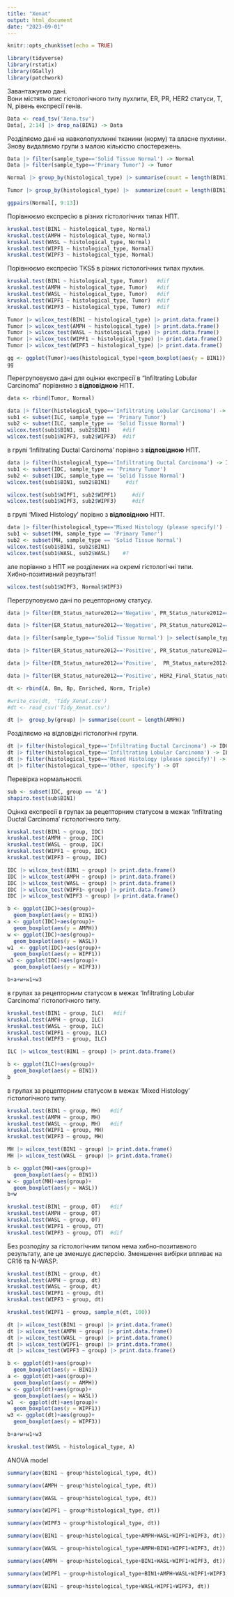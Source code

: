 ---
title: "Xenat"
output: html_document
date: "2023-09-01"
---

```{r setup, include=FALSE}
knitr::opts_chunk$set(echo = TRUE)
```


```{r}
library(tidyverse)
library(rstatix)
library(GGally)
library(patchwork)
```
Завантажуємо дані.  
Вони містять опис гістологічного типу пухлити, ER, PR, HER2 статуси, T, N, рівень експресії генів.  

```{r}
Data <- read_tsv('Xena.tsv')
Data[, 2:14] |> drop_na(BIN1) -> Data
```
Розділяємо дані на навколопухлинні тканини (норму) та власне пухлини.  
Знову видаляємо групи з малою кількістю спостережень.  
```{r}
Data |> filter(sample_type=='Solid Tissue Normal') -> Normal
Data |> filter(sample_type=='Primary Tumor') -> Tumor

Normal |> group_by(histological_type) |> summarise(count = length(BIN1))
```

```{r}
Tumor |> group_by(histological_type) |>  summarize(count = length(BIN1))
```

```{r}
ggpairs(Normal[, 9:13])
```

Порівнюємо експресію в різних гістологічних типах НПТ.
```{r}
kruskal.test(BIN1 ~ histological_type, Normal)
kruskal.test(AMPH ~ histological_type, Normal)
kruskal.test(WASL ~ histological_type, Normal)
kruskal.test(WIPF1 ~ histological_type, Normal)
kruskal.test(WIPF3 ~ histological_type, Normal)
```

Порівнюємо експресію TKS5 в різних гістологічних типах пухлин.
```{r}
kruskal.test(BIN1 ~ histological_type, Tumor)   #dif
kruskal.test(AMPH ~ histological_type, Tumor)   #dif
kruskal.test(WASL ~ histological_type, Tumor)   #dif
kruskal.test(WIPF1 ~ histological_type, Tumor)  #dif
kruskal.test(WIPF3 ~ histological_type, Tumor)  #dif
```

```{r}
Tumor |> wilcox_test(BIN1 ~ histological_type) |> print.data.frame()
Tumor |> wilcox_test(AMPH ~ histological_type) |> print.data.frame()
Tumor |> wilcox_test(WASL ~ histological_type) |> print.data.frame()
Tumor |> wilcox_test(WIPF1 ~ histological_type) |> print.data.frame()
Tumor |> wilcox_test(WIPF3 ~ histological_type) |> print.data.frame()
```

```{r}
gg <- ggplot(Tumor)+aes(histological_type)+geom_boxplot(aes(y = BIN1))
gg
```

Перегруповуємо дані для оцінки експресії в "Infiltrating Lobular Carcinoma" порівняно з **відповідною** НПТ.
```{r}
data <- rbind(Tumor, Normal)

data |> filter(histological_type=='Infiltrating Lobular Carcinoma') -> ILC
sub1 <- subset(ILC, sample_type == 'Primary Tumor')
sub2 <- subset(ILC, sample_type == 'Solid Tissue Normal')
wilcox.test(sub1$BIN1, sub2$BIN1)    #dif
wilcox.test(sub1$WIPF3, sub2$WIPF3)  #dif
```

в групі 'Infiltrating Ductal Carcinoma' порівно з **відповідною** НПТ.
```{r}
data |> filter(histological_type=='Infiltrating Ductal Carcinoma') -> IDC
sub1 <- subset(IDC, sample_type == 'Primary Tumor')
sub2 <- subset(IDC, sample_type == 'Solid Tissue Normal')
wilcox.test(sub1$BIN1, sub2$BIN1)     #dif
```
```{r}
wilcox.test(sub1$WIPF1, sub2$WIPF1)     #dif
wilcox.test(sub1$WIPF3, sub2$WIPF3)     #dif
```

в групі 'Mixed Histology' порівно з **відповідною** НПТ.
```{r}
data |> filter(histological_type=='Mixed Histology (please specify)') -> MH
sub1 <- subset(MH, sample_type == 'Primary Tumor')
sub2 <- subset(MH, sample_type == 'Solid Tissue Normal')
wilcox.test(sub1$BIN1, sub2$BIN1)
wilcox.test(sub1$WASL, sub2$WASL)    #?
```
але порівнно з НПТ не розділених на окремі гістологічні типи.   
Хибно-позитивний результат!
```{r}
wilcox.test(sub1$WIPF3, Normal$WIPF3)     
```

Перегруповуємо дані по рецепторному статусу.
```{r}
data |> filter(ER_Status_nature2012=='Negative', PR_Status_nature2012=='Negative', HER2_Final_Status_nature2012=='Negative') |> select(sample_type, histological_type, BIN1, AMPH, WASL, WIPF1, WIPF3) |> mutate(group = 'Triple') -> Triple
```

```{r}
data |> filter(ER_Status_nature2012=='Negative', PR_Status_nature2012=='Negative', HER2_Final_Status_nature2012=='Positive') |> select(sample_type, histological_type, BIN1, AMPH, WASL, WIPF1, WIPF3) |> mutate(group = 'Enriched') -> Enriched
```

```{r}
data |> filter(sample_type=='Solid Tissue Normal') |> select(sample_type, histological_type, BIN1, AMPH, WASL, WIPF1, WIPF3) |> mutate(group = 'Norm') -> Norm
```

```{r}
data |> filter(ER_Status_nature2012=='Positive', PR_Status_nature2012=='Positive', HER2_Final_Status_nature2012=='Negative') |> select(sample_type, histological_type, BIN1, AMPH, WASL, WIPF1, WIPF3) |> mutate(group = 'A') -> A
```

```{r}
data |> filter(ER_Status_nature2012=='Positive',  PR_Status_nature2012=='Negative', HER2_Final_Status_nature2012=='Negative') |> select(sample_type, histological_type, BIN1, AMPH, WASL, WIPF1, WIPF3) |> mutate(group = 'B-') -> Bm
```

```{r}
data |> filter(ER_Status_nature2012=='Positive', HER2_Final_Status_nature2012=='Positive') |> select(sample_type, histological_type, BIN1, AMPH, WASL, WIPF1, WIPF3) |> mutate(group = 'B+') -> Bp
```

```{r}
dt <- rbind(A, Bm, Bp, Enriched, Norm, Triple) 

#write_csv(dt, 'Tidy_Xenat.csv')
#dt <- read_csv('Tidy_Xenat.csv')

dt |>  group_by(group) |> summarise(count = length(AMPH))
```
Розділяємо на відповідні гістологічні групи.
```{r}
dt |> filter(histological_type=='Infiltrating Ductal Carcinoma') -> IDC
dt |> filter(histological_type=='Infiltrating Lobular Carcinoma') -> ILC
dt |> filter(histological_type=='Mixed Histology (please specify)') -> MH
dt |> filter(histological_type=='Other, specify') -> OT
```

Перевірка нормальності.
```{r}
sub <- subset(IDC, group == 'A')
shapiro.test(sub$BIN1)
```
Оцінка експресії в групах за рецепторним статусом в межах 'Infiltrating Ductal Carcinoma' гістологічного типу.

```{r}
kruskal.test(BIN1 ~ group, IDC)
kruskal.test(AMPH ~ group, IDC)
kruskal.test(WASL ~ group, IDC)
kruskal.test(WIPF1 ~ group, IDC)
kruskal.test(WIPF3 ~ group, IDC)
```


```{r}
IDC |> wilcox_test(BIN1 ~ group) |> print.data.frame()
IDC |> wilcox_test(AMPH ~ group) |> print.data.frame()
IDC |> wilcox_test(WASL ~ group) |> print.data.frame()
IDC |> wilcox_test(WIPF1~ group) |> print.data.frame()
IDC |> wilcox_test(WIPF3 ~ group) |> print.data.frame()
```

```{r}
b <- ggplot(IDC)+aes(group)+
  geom_boxplot(aes(y = BIN1))
a <- ggplot(IDC)+aes(group)+
  geom_boxplot(aes(y = AMPH))
w <- ggplot(IDC)+aes(group)+
  geom_boxplot(aes(y = WASL))
w1  <- ggplot(IDC)+aes(group)+
  geom_boxplot(aes(y = WIPF1))
w3 <- ggplot(IDC)+aes(group)+
  geom_boxplot(aes(y = WIPF3))

b+a+w+w1+w3
```
  
в групах за рецепторним статусом в межах 'Infiltrating Lobular Carcinoma' гістологічного типу.
```{r}
kruskal.test(BIN1 ~ group, ILC)   #dif
kruskal.test(AMPH ~ group, ILC)
kruskal.test(WASL ~ group, ILC)
kruskal.test(WIPF1 ~ group, ILC)
kruskal.test(WIPF3 ~ group, ILC)
```

```{r}
ILC |> wilcox_test(BIN1 ~ group) |> print.data.frame()
```

```{r}
b <- ggplot(ILC)+aes(group)+
  geom_boxplot(aes(y = BIN1))
b
```
в групах за рецепторним статусом в межах 'Mixed Histology' гістологічного типу.

```{r}
kruskal.test(BIN1 ~ group, MH)   #dif
kruskal.test(AMPH ~ group, MH)
kruskal.test(WASL ~ group, MH)   #dif
kruskal.test(WIPF1 ~ group, MH)
kruskal.test(WIPF3 ~ group, MH)
```

```{r}
MH |> wilcox_test(BIN1 ~ group) |> print.data.frame()
MH |> wilcox_test(WASL ~ group) |> print.data.frame()
```

```{r}
b <- ggplot(MH)+aes(group)+
  geom_boxplot(aes(y = BIN1))
w <- ggplot(MH)+aes(group)+
  geom_boxplot(aes(y = WASL))
b+w
```

```{r}
kruskal.test(BIN1 ~ group, OT)   #dif
kruskal.test(AMPH ~ group, OT)
kruskal.test(WASL ~ group, OT)   
kruskal.test(WIPF1 ~ group, OT)
kruskal.test(WIPF3 ~ group, OT)  #dif
```
  
Без розподілу за гістологічним типом нема хибно-позитивного результату, але це зменшує дисперсію.
Зменшення вибірки впливає на CR16 та N-WASP.
```{r}
kruskal.test(BIN1 ~ group, dt)
kruskal.test(AMPH ~ group, dt)
kruskal.test(WASL ~ group, dt)
kruskal.test(WIPF1 ~ group, dt)
kruskal.test(WIPF3 ~ group, dt)

kruskal.test(WIPF1 ~ group, sample_n(dt, 100))
```

```{r}
dt |> wilcox_test(BIN1 ~ group) |> print.data.frame()
dt |> wilcox_test(AMPH ~ group) |> print.data.frame()
dt |> wilcox_test(WASL ~ group) |> print.data.frame()
dt |> wilcox_test(WIPF1~ group) |> print.data.frame()
dt |> wilcox_test(WIPF3 ~ group) |> print.data.frame()
```

```{r}
b <- ggplot(dt)+aes(group)+
  geom_boxplot(aes(y = BIN1))
a <- ggplot(dt)+aes(group)+
  geom_boxplot(aes(y = AMPH))
w <- ggplot(dt)+aes(group)+
  geom_boxplot(aes(y = WASL))
w1  <- ggplot(dt)+aes(group)+
  geom_boxplot(aes(y = WIPF1))
w3 <- ggplot(dt)+aes(group)+
  geom_boxplot(aes(y = WIPF3))

b+a+w+w1+w3
```

```{r}
kruskal.test(WASL ~ histological_type, A)
```

ANOVA model
```{r}
summary(aov(BIN1 ~ group*histological_type, dt))
```

```{r}
summary(aov(AMPH ~ group*histological_type, dt))
```

```{r}
summary(aov(WASL ~ group*histological_type, dt))
```

```{r}
summary(aov(WIPF1 ~ group*histological_type, dt))
```

```{r}
summary(aov(WIPF3 ~ group*histological_type, dt))
```

```{r}
summary(aov(BIN1 ~ group+histological_type+AMPH+WASL+WIPF1+WIPF3, dt))
```
```{r}
summary(aov(WASL ~ group+histological_type+AMPH+BIN1+WIPF1+WIPF3, dt))
```
```{r}
summary(aov(AMPH ~ group+histological_type+BIN1+WASL+WIPF1+WIPF3, dt))
```

```{r}
summary(aov(WIPF1 ~ group+histological_type+BIN1+AMPH+WASL+WIPF1+WIPF3, dt))
```
```{r}
summary(aov(BIN1 ~ group+histological_type+WASL+WIPF1+WIPF3, dt))
```



